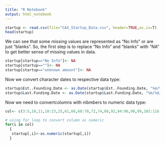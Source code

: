 ---
title: "R Notebook"
output: html_notebook
---


```{r}
startup <- read.csv(file="CAX_Startup_Data.csv", header=TRUE,as.is=T)
head(startup)
```
We can see that some missing values are represented as "No Info" or are just "blanks". So, the first step is to replace "No Info" and "blanks" with "NA" to get better sense of missing values in data. 
```{r}
startup[startup=="No Info"]<- NA 
startup[startup==""]<- NA 
startup[startup=="unknown amount"]<- NA 
```

Now we convert character dates to respective data type:
```{r}
startup$Est..Founding.Date <- as.Date(startup$Est..Founding.Date, "%m/%d/%Y") 
startup$Last.Funding.Date <- as.Date(startup$Last.Funding.Date, "%m/%d/%Y")
```

Now we need to convertcolumns with nibmbers to numeric data type:

```{r}
col<- c(3:5,10,11,18:23,25,61,66,68:70,72,74,88,92,94:96,98,99,102:116) 

# using for loop to convert column as numeric
for(i in col)
  {
   startup[,i]<-as.numeric(startup[,i])
  }

```


